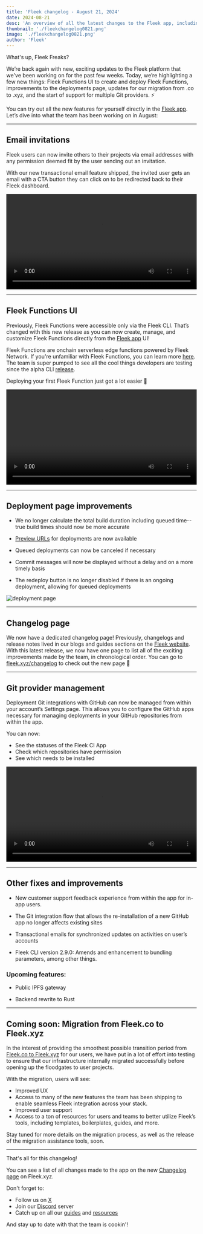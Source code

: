 ```yaml
---
title: 'Fleek changelog - August 21, 2024'
date: 2024-08-21
desc: 'An overview of all the latest changes to the Fleek app, including email invitations, Fleek Functions in the UI, deployment page improvements and more'
thumbnail: './fleekchangelog0821.png'
image: './fleekchangelog0821.png'
author: 'Fleek'
---
```


What's up, Fleek Freaks?

We’re back again with new, exciting updates to the Fleek platform that we've been working on for the past few weeks. Today, we’re highlighting a few new things: Fleek Functions UI to create and deploy Fleek Functions, improvements to the deployments page, updates for our migration from .co to .xyz, and the start of support for multiple Git providers. ⚡

You can try out all the new features for yourself directly in the <u>[Fleek app](https://app.fleek.xyz)</u>. Let’s dive into what the team has been working on in August:

---

## Email invitations

Fleek users can now invite others to their projects via email addresses with any permission deemed fit by the user sending out an invitation.

With our new transactional email feature shipped, the invited user gets an email with a CTA button they can click on to be redirected back to their Fleek dashboard.

<video width="100%" height="auto" autoplay loop controls>
  <source src="./email-invitation.mp4" type="video/mp4" />
  Your browser does not support the video tag.
</video>

---

## Fleek Functions UI

Previously, Fleek Functions were accessible only via the Fleek CLI. That’s changed with this new release as you can now create, manage, and customize Fleek Functions directly from the <u>[Fleek app](https://app.fleek.xyz)</u> UI!

Fleek Functions are onchain serverless edge functions powered by Fleek Network. If you're unfamiliar with Fleek Functions, you can learn more <u>[here](https://fleek.xyz/docs/platform/fleek-functions/)</u>. The team is super pumped to see all the cool things developers are testing since the alpha CLI <u>[release](https://fleek.xyz/blog/announcements/introducing-fleek-functions/)</u>.

Deploying your first Fleek Function just got a lot easier 🤙

<video width="100%" height="auto" autoplay loop controls>
  <source src="./fleek-functions-ui.mp4" type="video/mp4" />
  Your browser does not support the video tag.
</video>

---

## Deployment page improvements

- We no longer calculate the total build duration including queued time-- true build times should now be more accurate

- [Preview URLs](https://fleek.xyz/docs/platform/deployments/#previewing-a-deployment) for deployments are now available

- Queued deployments can now be canceled if necessary

- Commit messages will now be displayed without a delay and on a more timely basis

- The redeploy button is no longer disabled if there is an ongoing deployment, allowing for queued deployments

![deployment page](./deployment-page.png)

---

## Changelog page

We now have a dedicated changelog page! Previously, changelogs and release notes lived in our blogs and guides sections on the [Fleek website](https://fleek.xyz). With this latest release, we now have one page to list all of the exciting improvements made by the team, in chronological order.
You can go to [fleek.xyz/changelog](https://fleek.xyz/changelog) to check out the new page 🤙

---

## Git provider management

Deployment Git integrations with GitHub can now be managed from within your account’s Settings page. This allows you to configure the GitHub apps necessary for managing deployments in your GitHub repositories from within the app.

You can now:

- See the statuses of the Fleek CI App
- Check which repositories have permission
- See which needs to be installed

<video width="100%" height="auto" autoplay loop controls>
  <source src="./github-integration.mp4" type="video/mp4" />
  Your browser does not support the video tag
</video>

---

## Other fixes and improvements

- New customer support feedback experience from within the app for in-app users.

- The Git integration flow that allows the re-installation of a new GitHub app no longer affects existing sites

- Transactional emails for synchronized updates on activities on user’s accounts
- Fleek CLI version 2.9.0: Amends and enhancement to bundling parameters, among other things.

### Upcoming features:

- Public IPFS gateway

- Backend rewrite to Rust

---

## Coming soon: Migration from Fleek.co to Fleek.xyz

In the interest of providing the smoothest possible transition period from <u>[Fleek.co to Fleek.xyz](https://fleek.xyz/blog/announcements/fleek-co-to-fleek-xyz-migration-details/)</u> for our users, we have put in a lot of effort into testing to ensure that our infrastructure internally migrated successfully before opening up the floodgates to user projects.

With the migration, users will see:

- Improved UX
- Access to many of the new features the team has been shipping to enable seamless Fleek integration across your stack.
- Improved user support
- Access to a ton of resources for users and teams to better utilize Fleek’s tools, including templates, boilerplates, guides, and more.

Stay tuned for more details on the migration process, as well as the release of the migration assistance tools, soon.

---

That's all for this changelog!

You can see a list of all changes made to the app on the new <u>[Changelog page](https://fleek.xyz/changelog)</u> on Fleek.xyz.

Don't forget to:

- Follow us on <u>[X](https://x.com/fleek)</u>
- Join our <u>[Discord](https://discord.gg/fleek)</u> server
- Catch up on all our <u>[guides](https://fleek.xyz/guides/)</u> and <u>[resources](https://fleek.xyz/docs/)</u>

And stay up to date with that the team is cookin'!
